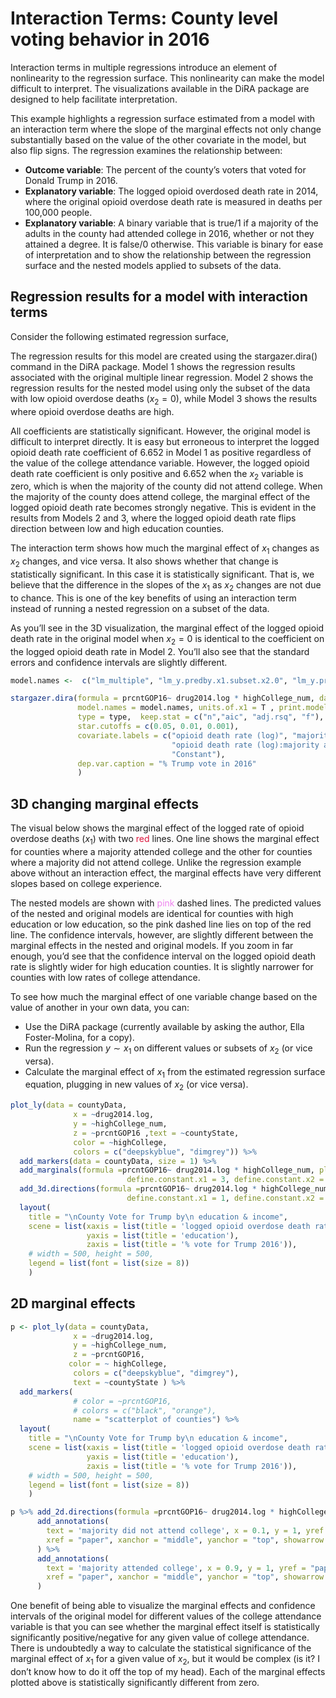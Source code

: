 # Interaction Terms: County level voting behavior in 2016

Interaction terms in multiple regressions introduce an element of nonlinearity to the regression surface. This nonlinearity can make the model difficult to interpret. The visualizations available in the DiRA package are designed to help facilitate interpretation. 

This example highlights a regression surface estimated from a model with an interaction term where the slope of the marginal effects not only change substantially based on the value of the other covariate in the model, but also flip signs. The regression examines the relationship between: 

  - **Outcome variable**: The percent of the county's voters that voted for Donald Trump in 2016. 
  - **Explanatory variable**: The logged opioid overdosed death rate in 2014, where the original opioid overdose death rate is measured in deaths per 100,000 people. 
  - **Explanatory variable**: A binary variable that is true/1 if a majority of the adults in the county had attended college in 2016, whether or not they attained a degree. It is false/0 otherwise. This variable is binary for ease of interpretation and to show the relationship between the regression surface and the nested models applied to subsets of the data.

## Regression results for a model with interaction terms

Consider the following estimated regression surface, 

\begin{align*}
\hat{y} =& \hat{\beta}_1 x_1 +\hat{\beta}_2 x_2 +\hat{\beta}_{12} x_1 x_2 +  \hat{\beta}_0 \\
\text{estimated % Trump vote} =&  - 6.652 * \text{opioid death rate (log)} + \\
              & 19.832 * \text{majority attended college} \\
                &  -13.056 * \text{opioid death rate (log)}* \text{majority attended college}+ 52.753 \\
\end{align*}


The regression results for this model are created using the stargazer.dira() command in the DiRA package. Model 1 shows the regression results associated with the original multiple linear regression. Model 2 shows the regression results for the nested model using only the subset of the data with low opioid overdose deaths ($x_2 = 0$), while Model 3 shows the results where opioid overdose deaths are high.

All coefficients are statistically significant. However, the original model is difficult to interpret directly. It is easy but erroneous to interpret the logged opioid death rate coefficient of 6.652 in Model 1 as positive regardless of the value of the college attendance variable. However, the logged opioid death rate coefficient is only positive and 6.652 when the $x_2$ variable is zero, which is when the majority of the county did not attend college. When the majority of the county does attend college, the marginal effect of the logged opioid death rate becomes strongly negative. This is evident in the results from Models 2 and 3, where the logged opioid death rate flips direction between low and high education counties.

The interaction term shows how much the marginal effect of $x_1$ changes as $x_2$ changes, and vice versa. It also shows whether that change is statistically significant. In this case it is statistically significant. That is, we believe that the difference in the slopes of the $x_1$ as $x_2$ changes are not due to chance. This is one of the key benefits of using an interaction term instead of running a nested regression on a subset of the data. 

As you'll see in the 3D visualization, the marginal effect of the logged opioid death rate in the original model when $x_2 = 0$ is identical to the coefficient on the logged opioid death rate in Model 2. You'll also see that the standard errors and confidence intervals are slightly different.

```r
model.names <-  c("lm_multiple", "lm_y.predby.x1.subset.x2.0", "lm_y.predby.x1.subset.x2.1")

stargazer.dira(formula = prcntGOP16~ drug2014.log * highCollege_num, data = countyData,
               model.names = model.names, units.of.x1 = T , print.model.descriptions = F,
               type = type,  keep.stat = c("n","aic", "adj.rsq", "f"),
               star.cutoffs = c(0.05, 0.01, 0.001),
               covariate.labels = c("opioid death rate (log)", "majority attended college",
                                    "opioid death rate (log):majority attended college",
                                    "Constant"),
               dep.var.caption = "% Trump vote in 2016"
               )
```

## 3D changing marginal effects

The visual below shows the marginal effect of the logged rate of opioid overdose deaths ($x_1$) with two <span style="color: crimson;">red</span> lines. One line shows the marginal effect for counties where a majority attended college and the other for counties where a majority did not attend college. Unlike the regression example above without an interaction effect, the marginal effects have very different slopes based on college experience. 

The nested models are shown with <span style="color: violet;">pink</span> dashed lines. The predicted values of the nested and original models are identical for counties with high education or low education, so the pink dashed line lies on top of the red line. The confidence intervals, however, are slightly different between the marginal effects in the nested and original models. If you zoom in far enough, you'd see that the confidence interval on the logged opioid death rate is slightly wider for high education counties. It is slightly narrower for counties with low rates of college attendance.

To see how much the marginal effect of one variable change based on the value of another in your own data, you can:

  - Use the DiRA package (currently available by asking the author, Ella Foster-Molina, for a copy).
  - Run the regression $y \sim x_1$ on different values or subsets of $x_2$ (or vice versa).
  - Calculate the marginal effect of $x_1$ from the estimated regression surface equation, plugging in new values of $x_2$ (or vice versa).

```r
plot_ly(data = countyData, 
              x = ~drug2014.log,
              y = ~highCollege_num,
              z = ~prcntGOP16 ,text = ~countyState, 
              color = ~highCollege,
              colors = c("deepskyblue", "dimgrey")) %>%
  add_markers(data = countyData, size = 1) %>% 
  add_marginals(formula =prcntGOP16~ drug2014.log * highCollege_num, plot.surface = F, ci = T,
                          define.constant.x1 = 3, define.constant.x2 = 1) %>%
  add_3d.directions(formula =prcntGOP16~ drug2014.log * highCollege_num, model.names = model.names, 
                          define.constant.x1 = 1, define.constant.x2 = 0, ci =T) %>%
  layout( 
    title = "\nCounty Vote for Trump by\n education & income",
    scene = list(xaxis = list(title = 'logged opioid overdose death rate'),
                 yaxis = list(title = 'education'),
                 zaxis = list(title = '% vote for Trump 2016')),
    # width = 500, height = 500,
    legend = list(font = list(size = 8))
    )
```

## 2D marginal effects

```r
p <- plot_ly(data = countyData, 
              x = ~drug2014.log,
              y = ~highCollege_num,
              z = ~prcntGOP16,
             color = ~ highCollege,
              colors = c("deepskyblue", "dimgrey"),
              text = ~countyState ) %>%
  add_markers(
              # color = ~prcntGOP16,
              # colors = c("black", "orange"),
              name = "scatterplot of counties") %>%
  layout( 
    title = "\nCounty Vote for Trump by\n education & income",
    scene = list(xaxis = list(title = 'logged opioid overdose death rate'),
                 yaxis = list(title = 'education'),
                 zaxis = list(title = '% vote for Trump 2016')),
    # width = 500, height = 500,
    legend = list(font = list(size = 8))
    )

p %>% add_2d.directions(formula =prcntGOP16~ drug2014.log * highCollege_num, model.names)%>% 
      add_annotations(
        text = 'majority did not attend college', x = 0.1, y = 1, yref = "paper",
        xref = "paper", xanchor = "middle", yanchor = "top", showarrow = FALSE, font = list(size = 15)
      ) %>% 
      add_annotations(
        text = 'majority attended college', x = 0.9, y = 1, yref = "paper",
        xref = "paper", xanchor = "middle", yanchor = "top", showarrow = FALSE, font = list(size = 15)
      )


```

One benefit of being able to visualize the marginal effects and confidence intervals of the original model for different values of the college attendance variable is that you can see whether the marginal effect itself is statistically significantly positive/negative for any given value of college attendance. There is undoubtedly a way to calculate the statistical significance of the marginal effect of $x_1$ for a given value of $x_2$, but it would be complex (is it? I don't know how to do it off the top of my head). Each of the marginal effects plotted above is statistically significantly different from zero.
